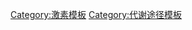 {{Navbox
| name  = 甾体激素
| title = [[甾体激素]]（及[[代謝中間產物]]）
| listclass = hlist
| state = collapsed

  | group1 = [[前体]]
  | list1  =
* [[膽固醇]]
* [[22R-羟基胆固醇|22''R''-羟基胆固醇]]
* [[20α,22R-二羟基胆固醇|20α,22''R''-二羟基胆固醇]]

  | group2 = [[皮質類固醇]]
  |  list2 = {{Navbox subgroup

    | group1 = [[糖皮质激素]]
    | list1  = 
* [[皮质酮]]
* [[皮質醇]]
* [[可的松]]
* [[可托多松|可托多松/脱氧可的松]]
* [[11-脱氧皮质酮]]
* [[17α-羟孕烯醇酮]]
* [[17α-羟孕酮]]
* [[孕烯醇酮]]
* [[孕酮]]

    | group2 = [[盐皮质激素]]
    | list2  = 
* [[醛固酮]]
* [[皮质酮]]
* [[皮質醇]]
* [[Cortodoxone|Cortodoxone/Deoxycortisol]]
* [[11-脱氧皮质酮]]
* [[5α-Dihydroaldosterone]]
* [[17α-羟孕烯醇酮]]
* [[17-Hydroxyprogesterone]]
* [[18-Hydroxycorticosterone]]
* [[18-羟基-11-脱氧皮质酮]]
* [[孕烯醇酮]]
* [[孕酮]]

  }}

  | group3 = [[性类固醇]]
  |  list3 = {{Navbox subgroup

    | group1 = [[雄激素]]
    | list1  = 
* [[雄烯二醇]]
* [[雄烯二酮]]
* [[雄甾酮]]
* [[脱氢表雄酮|DHEA]]
* [[硫酸脱氢表雄酮|硫酸DHEA]]
* [[双氢睾酮]]
* [[表雄酮]]
* [[表睾酮]]
* [[16-羟基雄烯二酮]]
* [[16-羟基脱氢表雄酮|16-羟基DHEA]]
* [[硫酸16-羟基脱氢表雄酮|硫酸16-羟基DHEA]]
* [[睾酮]]

    | group2 = [[雌激素]]
    | list2  = 
* [[3β-雄烷二醇]]
* [[脱氢表雄酮|DHEA]]
* [[雌四醇]]
* [[雌二醇]]
* [[雌酮]]
* [[雌三醇]]
* [[2-羟基雌酮]]
* [[4-羟基雌酮]]
* [[16-羟基雌酮]]

    | group3 = [[孕激素]]
    | list3  = 
* [[17-Hydroxypregnenolone]]
* [[17-Hydroxyprogesterone]]
* [[孕烯醇酮]]
* [[Pregnenolone sulfate]]
* [[孕酮]]

  }}

  | group4 = [[神经甾体]]
  |  list4 = 
* [[四氢孕酮]]
* [[皮质酮]]
* [[二氢皮质酮|DHC]]
* [[Dihydrodeoxycorticosterone|DHDOC]]
* [[脱氢表雄酮|DHEA]]
* [[硫酸脱氢表雄酮|DHEAS]]
* [[5α-Dihydroprogesterone|DHP]]
* [[11-脱氧皮质酮]]
* [[17-Hydroxypregnenolone]]
* [[17-Hydroxyprogesterone]]
* [[孕烯醇酮]]
* [[硫酸孕烯醇酮]]
* [[孕酮]]
* [[Tetrahydrocorticosterone|THB]]
* [[Tetrahydrodeoxycorticosterone|THDOC]]

  | group5 = 其它相關
  |  list5 = 
* '''[[维生素D]]：''' [[7-脱氢胆固醇]]
* [[Calcifediol|Calcidiol/Calcifediol]]
* [[骨化三醇]]
* [[胆钙化醇]]

}}<noinclude>
[[Category:激素模板]]
[[Category:代谢途径模板]]
</noinclude>
